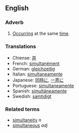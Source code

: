 ==English==
===Adverb===
# [[Occur]]ring at the same [[time]].

===Translations===
*Chiense: [[并]]
*French: [[simultanément]]
*German: [[gleichzeitig]]
*Italian: [[simultaneamente]]
*Japanese: [[同時に]], [[一斉に]]
*Portuguese: [[simultaneamente]]
*Spanish: [[simultáneamente]]
*Swedish: [[samtidigt]] 

===Related terms===
*[[simultaneity]] ''n''
*[[simultaneous]] ''adj''